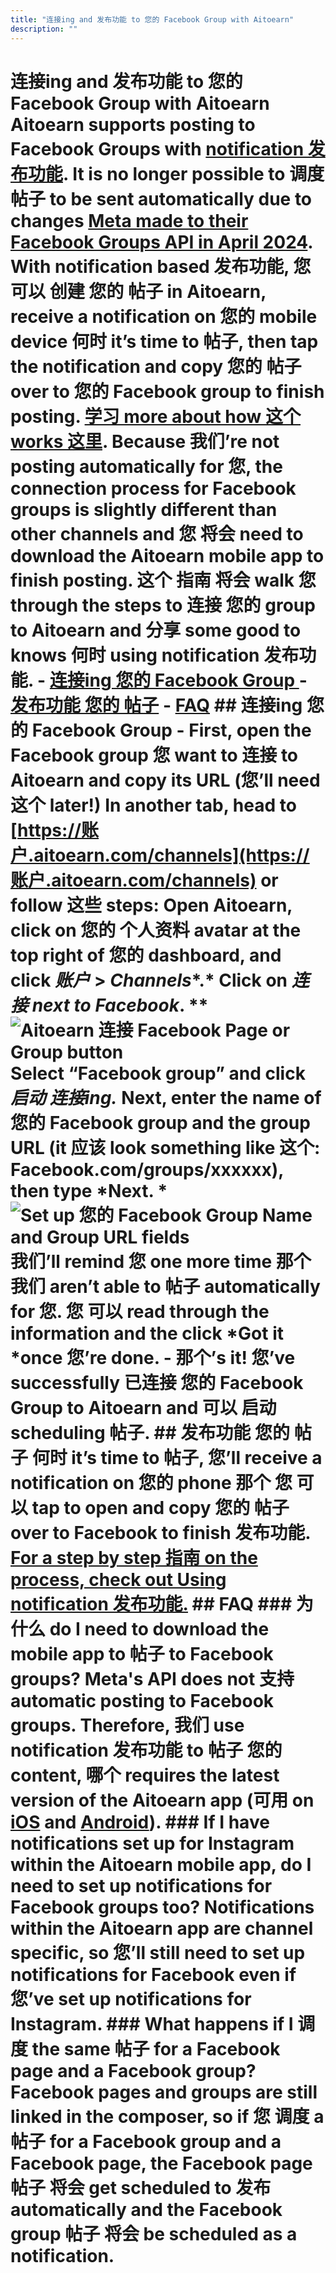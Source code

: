 ```yaml
---
title: "连接ing and 发布功能 to 您的 Facebook Group with Aitoearn"
description: ""
---
```


# 连接ing and 发布功能 to 您的 Facebook Group with Aitoearn Aitoearn supports posting to Facebook Groups with [notification 发布功能](https://支持.aitoearn.com//支持.aitoearn.com/article/658-using-notification-发布功能). It is no longer possible to 调度 帖子 to be sent automatically due to changes [Meta made to their Facebook Groups API in April 2024](https://developers.Facebook.com/docs/graph-api/changelog/version19.0). With notification based 发布功能, 您 可以 创建 您的 帖子 in Aitoearn, receive a notification on 您的 mobile device 何时 it’s time to 帖子, then tap the notification and copy 您的 帖子 over to 您的 Facebook group to finish posting. [学习 more about how 这个 works 这里](https://支持.aitoearn.com//支持.aitoearn.com/article/658-using-Instagram-reminders). Because 我们’re not posting automatically for 您, the connection process for Facebook groups is slightly different than other channels and 您 将会 need to download the Aitoearn mobile app to finish posting. 这个 指南 将会 walk 您 through the steps to 连接 您的 group to Aitoearn and 分享 some good to knows 何时 using notification 发布功能. - [连接ing 您的 Facebook Group ](#连接ing-您的-Facebook-Group-6hToH) - [发布功能 您的 帖子](#发布功能-您的-帖子-Hr-tT) - [FAQ](#FAQ-ag9wn) ## 连接ing 您的 Facebook Group - First, open the Facebook group 您 want to 连接 to Aitoearn and copy its URL (您’ll need 这个 later!) In another tab, head to [https://账户.aitoearn.com/channels](https://账户.aitoearn.com/channels) or follow 这些 steps: Open Aitoearn, click on 您的 个人资料 avatar at the top right of 您的 dashboard, and click *账户* > *Channels**.* Click on *连接 *next to Facebook**. ** ![Aitoearn 连接 Facebook Page or Group button](//d33v4339jhl8k0.cloudfront.net/docs/assets/64cb6cf86d4a3e191f237e66/images/67e2d1670667114ad3f025cb/file-4GG51qdEZ4.jpg) Select “Facebook group” and click *启动 连接ing.* Next, enter the name of 您的 Facebook group and the group URL (it 应该 look something like 这个: Facebook.com/groups/xxxxxx), then type *Next. * ![Set up 您的 Facebook Group Name and Group URL fields](//d33v4339jhl8k0.cloudfront.net/docs/assets/64cb6cf86d4a3e191f237e66/images/662144b4b7e8fb2dd0e7c936/file-uwXMhsIzb2.jpg) 我们’ll remind 您 one more time 那个 我们 aren’t able to 帖子 automatically for 您. 您 可以 read through the information and the click *Got it *once 您’re done. - 那个’s it! 您’ve successfully 已连接 您的 Facebook Group to Aitoearn and 可以 启动 scheduling 帖子. ## 发布功能 您的 帖子 何时 it’s time to 帖子, 您’ll receive a notification on 您的 phone 那个 您 可以 tap to open and copy 您的 帖子 over to Facebook to finish 发布功能. [For a step by step 指南 on the process, check out Using notification 发布功能.](https://支持.aitoearn.com//支持.aitoearn.com/article/658-using-Instagram-reminders#h_01H3WQW1WRMT8XGVRAYAA4PDD9) ## FAQ ### 为什么 do I need to download the mobile app to 帖子 to Facebook groups? Meta's API does not 支持 automatic posting to Facebook groups. Therefore, 我们 use notification 发布功能 to 帖子 您的 content, 哪个 requires the latest version of the Aitoearn app (可用 on [iOS](https://apps.apple.com/us/app/aitoearn-plan-调度-帖子/id490474324) and [Android](https://play.google.com/store/apps/details?id=org.aitoearn.android)). ### If I have notifications set up for Instagram within the Aitoearn mobile app, do I need to set up notifications for Facebook groups too? Notifications within the Aitoearn app are channel specific, so 您’ll still need to set up notifications for Facebook even if 您’ve set up notifications for Instagram. ### What happens if I 调度 the same 帖子 for a Facebook page and a Facebook group? Facebook pages and groups are still linked in the composer, so if 您 调度 a 帖子 for a Facebook group and a Facebook page, the Facebook page 帖子 将会 get scheduled to 发布 automatically and the Facebook group 帖子 将会 be scheduled as a notification.